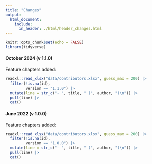 ```yaml
---
title: "Changes"
output:
  html_document:
    include:
      in_header: ./html/header_changes.html
---
```


```r
knitr::opts_chunk$set(echo = FALSE)
library(tidyverse)
```

#### October 2024 (v 1.1.0)

Feature chapters added:

```r
readxl::read_xlsx("data/contributors.xlsx", guess_max = 200) |> 
  filter(!is.na(id),
         version == "1.1.0") |> 
  mutate(line = str_c("- ", title, " (", author, ")\n")) |> 
  pull(line) |> 
  cat()
```


#### June 2022 (v 1.0.0)

Feature chapters added:

```r
readxl::read_xlsx("data/contributors.xlsx", guess_max = 200) |> 
  filter(!is.na(id),
         version == "1.0.0") |> 
  mutate(line = str_c("- ", title, " (", author, ")\n")) |> 
  pull(line) |> 
  cat()
```